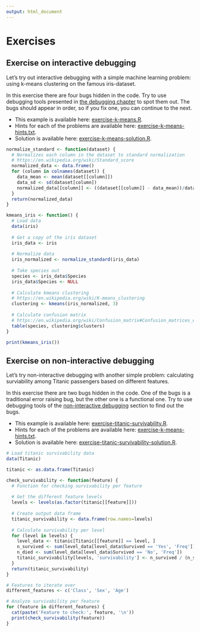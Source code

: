 ```yaml
---
output: html_document
---
```


# Exercises

## Exercise on interactive debugging

Let's try out interactive debugging with a simple machine learning problem: using k-means clustering on the famous iris-dataset.

In this exercise there are four bugs hidden in the code.
Try to use debugging tools presented in [the debugging chapter](#debugging) to spot them out.
The bugs should appear in order, so if you fix one, you can continue to the next. 

- This example is available here:
  [exercise-k-means.R](https://raw.githubusercontent.com/AaltoSciComp/r-debugging/main/examples/exercise-k-means.R).
- Hints for each of the problems are available here:
  [exercise-k-means-hints.txt](https://raw.githubusercontent.com/AaltoSciComp/r-debugging/main/examples/exercise-k-means-hints.txt).
- Solution is available here:
  [exercise-k-means-solution.R](https://raw.githubusercontent.com/AaltoSciComp/r-debugging/main/examples/exercise-k-means-solution.R.R).

```r
normalize_standard <- function(dataset) {
  # Normalizes each column in the dataset to standard normalization
  # https://en.wikipedia.org/wiki/Standard_score
  normalized_data <- data.frame()
  for (column in colnames(dataset)) {
    data_mean <- mean(dataset[[column]])
    data_sd <- sd(dataset[column])
    normalized_data[[column]] <- ((dataset[[column]] - data_mean))/data_sd
  }
  return(normalized_data)
}

kmeans_iris <- function() {
  # Load data
  data(iris)
  
  # Get a copy of the iris dataset
  iris_data <- iris
  
  # Normalize data
  iris_normalized <- normalize_standard(iris_data)
  
  # Take species out
  species <- iris_data$Species
  iris_data$Species <- NULL
  
  # Calculate kmeans clustering
  # https://en.wikipedia.org/wiki/K-means_clustering
  clustering <- kmeans(iris_normalized, 3)
  
  # Calculate confusion matrix
  # https://en.wikipedia.org/wiki/Confusion_matrix#Confusion_matrices_with_more_than_two_categories
  table(species, clustering$clusters)
}

print(kmeans_iris())
```

## Exercise on non-interactive debugging

Let's try non-interactive debugging with another simple problem: calculating surviability among Titanic passengers based on different features.

In this exercise there are two bugs hidden in the code. One of the bugs is a traditional
error raising bug, but the other one is a functional one.
Try to use debugging tools of the [non-interactive debugging](#noninteractive) section to
find out the bugs.

- This example is available here:
  [exercise-titanic-survivability.R](https://raw.githubusercontent.com/AaltoSciComp/r-debugging/main/examples/exercise-titanic-survivability.R).
- Hints for each of the problems are available here:
  [exercise-k-means-hints.txt](https://raw.githubusercontent.com/AaltoSciComp/r-debugging/main/examples/exercise-titanic-survivability-hints.txt).
- Solution is available here:
  [exercise-titanic-survivability-solution.R](https://raw.githubusercontent.com/AaltoSciComp/r-debugging/main/examples/exercise-titanic-survivability-solution.R).



```r
# Load titanic survivability data
data(Titanic)

titanic <- as.data.frame(Titanic)

check_survivability <- function(feature) {
  # Function for checking survivability per feature
  
  # Get the different feature levels
  levels <- levels(as.factor(titanic[[feature]]))
  
  # Create output data frame
  titanic_survivability <- data.frame(row.names=levels)
  
  # Calculate survivability per level
  for (level in levels) {
    level_data <- titanic[Titanic[[feature]] == level, ]
    n_survived <- sum(level_data[level_data$Survived == 'Yes', 'Freq'])
    n_died <- sum(level_data[level_data$Survived == 'No', 'Freq'])
    titanic_survivability[levels, 'survivability'] <- n_survived / (n_survived + n_died)
  }
  return(titanic_survivability)
}

# Features to iterate over
different_features <- c('Class', 'Sex', 'Age')

# Analyze survivability per feature
for (feature in different_features) {
  cat(paste('Feature to check:', feature, '\n'))
  print(check_survivability(feature))
}
```

